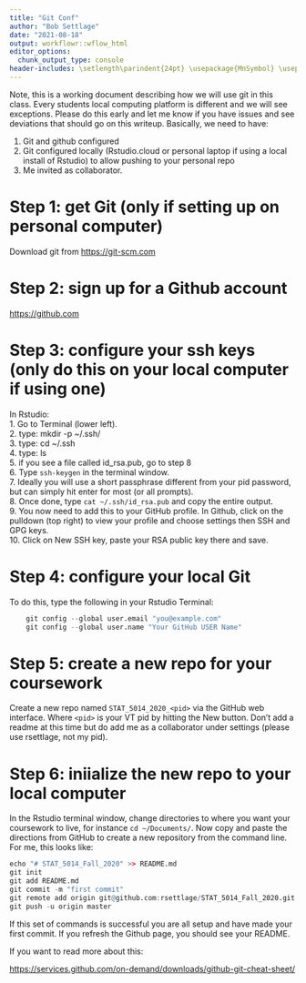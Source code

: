 ```yaml
---
title: "Git Conf"
author: "Bob Settlage"
date: "2021-08-18"
output: workflowr::wflow_html
editor_options:
  chunk_output_type: console
header-includes: \setlength\parindent{24pt} \usepackage{MnSymbol} \usepackage{mathrsfs}
---
```


Note, this is a working document describing how we will use git in this class.  Every students local computing platform is different and we will see exceptions.  Please do this early and let me know if you have issues and see deviations that should go on this writeup.  Basically, we need to have:

1. Git and github configured
2. Git configured locally (Rstudio.cloud or personal laptop if using a local install of Rstudio) to allow pushing to your personal repo
3. Me <rsettlag> invited as collaborator.


# Step 1: get Git (only if setting up on personal computer)
Download git from <https://git-scm.com>  

# Step 2: sign up for a Github account
<https://github.com>  

# Step 3: configure your ssh keys (only do this on your local computer if using one)

In Rstudio:  
1. Go to Terminal (lower left).  
2. type: mkdir -p ~/.ssh/  
3. type: cd ~/.ssh  
4. type: ls  
5. if you see a file called id_rsa.pub, go to step 8  
6. Type `ssh-keygen` in the terminal window.  
7. Ideally you will use a short passphrase different from your pid password, but can simply hit enter for most (or all prompts).  
8. Once done, type `cat ~/.ssh/id_rsa.pub` and copy the entire output.  
9. You now need to add this to your GitHub profile. In Github, click on the pulldown (top right) to view your profile and choose settings then SSH and GPG keys.  
10. Click on New SSH key, paste your RSA public key there and save.  


# Step 4: configure your local Git

To do this, type the following in your Rstudio Terminal:  

```r
    git config --global user.email "you@example.com"  
    git config --global user.name "Your GitHub USER Name" 
```

# Step 5: create a new repo for your coursework

Create a new repo named `STAT_5014_2020_<pid>` via the GitHub web interface.  Where `<pid>` is your VT pid by hitting the New button.  Don't add a readme at this time but do add me as a collaborator under settings (please use rsettlage, not my pid).

# Step 6: iniialize the new repo to your local computer 

In the Rstudio terminal window, change directories to where you want your coursework to live, for instance `cd ~/Documents/`.  Now copy and paste the directions from GitHub to create a new repository from the command line.  For me, this looks like:  

```r
echo "# STAT_5014_Fall_2020" >> README.md
git init
git add README.md
git commit -m "first commit"
git remote add origin git@github.com:rsettlage/STAT_5014_Fall_2020.git
git push -u origin master
```

If this set of commands is successful you are all setup and have made your first commit.  If you refresh the Github page, you should see your README.

If you want to read more about this:  

<https://services.github.com/on-demand/downloads/github-git-cheat-sheet/>



